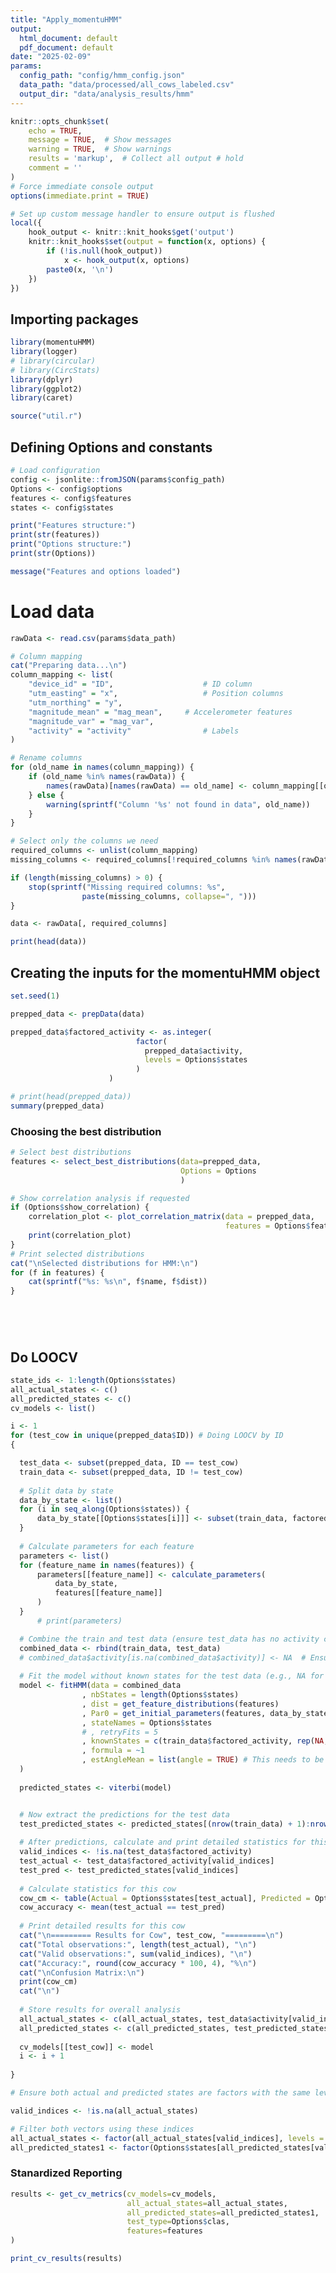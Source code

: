 ---
title: "Apply_momentuHMM"
output:
  html_document: default
  pdf_document: default
date: "2025-02-09"
params:
  config_path: "config/hmm_config.json"
  data_path: "data/processed/all_cows_labeled.csv"
  output_dir: "data/analysis_results/hmm"
---

```{r setup, include=FALSE}
knitr::opts_chunk$set(
    echo = TRUE,
    message = TRUE,  # Show messages
    warning = TRUE,  # Show warnings
    results = 'markup',  # Collect all output # hold
    comment = ''
)
# Force immediate console output
options(immediate.print = TRUE)

# Set up custom message handler to ensure output is flushed
local({
    hook_output <- knitr::knit_hooks$get('output')
    knitr::knit_hooks$set(output = function(x, options) {
        if (!is.null(hook_output))
            x <- hook_output(x, options)
        paste0(x, '\n')
    })
})
```

## Importing packages
```{r dependencies, echo=FALSE}
library(momentuHMM)
library(logger)
# library(circular)
# library(CircStats)
library(dplyr)
library(ggplot2)
library(caret)

source("util.r")

```

## Defining Options and constants
```{r load_config}
# Load configuration
config <- jsonlite::fromJSON(params$config_path)
Options <- config$options
features <- config$features
states <- config$states

print("Features structure:")
print(str(features))
print("Options structure:")
print(str(Options))

message("Features and options loaded")
```


# Load data
```{r load_select_rename_data}
rawData <- read.csv(params$data_path)

# Column mapping
cat("Preparing data...\n")
column_mapping <- list(
    "device_id" = "ID",                    # ID column
    "utm_easting" = "x",                   # Position columns
    "utm_northing" = "y",
    "magnitude_mean" = "mag_mean",     # Accelerometer features
    "magnitude_var" = "mag_var",
    "activity" = "activity"                # Labels
)

# Rename columns
for (old_name in names(column_mapping)) {
    if (old_name %in% names(rawData)) {
        names(rawData)[names(rawData) == old_name] <- column_mapping[[old_name]]
    } else {
        warning(sprintf("Column '%s' not found in data", old_name))
    }
}

# Select only the columns we need
required_columns <- unlist(column_mapping)
missing_columns <- required_columns[!required_columns %in% names(rawData)]

if (length(missing_columns) > 0) {
    stop(sprintf("Missing required columns: %s", 
                paste(missing_columns, collapse=", ")))
}

data <- rawData[, required_columns]

print(head(data))
```

## Creating the inputs for the momentuHMM object
```{r prep_data}

set.seed(1)

prepped_data <- prepData(data)

prepped_data$factored_activity <- as.integer(
                            factor(
                              prepped_data$activity, 
                              levels = Options$states
                            )
                      )

# print(head(prepped_data))
summary(prepped_data)
```

### Choosing the best distribution
```{r select_distributions}

# Select best distributions
features <- select_best_distributions(data=prepped_data, 
                                      Options = Options
                                      )

# Show correlation analysis if requested
if (Options$show_correlation) {
    correlation_plot <- plot_correlation_matrix(data = prepped_data, 
                                                features = Options$features)
    print(correlation_plot)
}
# Print selected distributions
cat("\nSelected distributions for HMM:\n")
for (f in features) {
    cat(sprintf("%s: %s\n", f$name, f$dist))
}






```


## Do LOOCV

```{r cross_validation}
state_ids <- 1:length(Options$states)
all_actual_states <- c()
all_predicted_states <- c()
cv_models <- list()

i <- 1
for (test_cow in unique(prepped_data$ID)) # Doing LOOCV by ID
{

  test_data <- subset(prepped_data, ID == test_cow)
  train_data <- subset(prepped_data, ID != test_cow)
  
  # Split data by state
  data_by_state <- list()
  for (i in seq_along(Options$states)) {
      data_by_state[[Options$states[i]]] <- subset(train_data, factored_activity == state_ids[i])
  }
  
  # Calculate parameters for each feature
  parameters <- list()
  for (feature_name in names(features)) {
      parameters[[feature_name]] <- calculate_parameters(
          data_by_state,
          features[[feature_name]]
      )
  }
      # print(parameters)

  # Combine the train and test data (ensure test_data has no activity column for fitting)
  combined_data <- rbind(train_data, test_data)
  # combined_data$activity[is.na(combined_data$activity)] <- NA  # Ensure no activity for test
  
  # Fit the model without known states for the test data (e.g., NA for test part)
  model <- fitHMM(data = combined_data
                , nbStates = length(Options$states)
                , dist = get_feature_distributions(features)
                , Par0 = get_initial_parameters(features, data_by_state)
                , stateNames = Options$states
                # , retryFits = 5
                , knownStates = c(train_data$factored_activity, rep(NA, nrow(test_data))) # Only training known states
                , formula = ~1
                , estAngleMean = list(angle = TRUE) # This needs to be conditionally added if angle is in features.
  )
  
  predicted_states <- viterbi(model)


  # Now extract the predictions for the test data
  test_predicted_states <- predicted_states[(nrow(train_data) + 1):nrow(combined_data)]
  
  # After predictions, calculate and print detailed statistics for this cow
  valid_indices <- !is.na(test_data$factored_activity)
  test_actual <- test_data$factored_activity[valid_indices]
  test_pred <- test_predicted_states[valid_indices]
  
  # Calculate statistics for this cow
  cow_cm <- table(Actual = Options$states[test_actual], Predicted = Options$states[test_pred])
  cow_accuracy <- mean(test_actual == test_pred)
  
  # Print detailed results for this cow
  cat("\n========= Results for Cow", test_cow, "=========\n")
  cat("Total observations:", length(test_actual), "\n")
  cat("Valid observations:", sum(valid_indices), "\n")
  cat("Accuracy:", round(cow_accuracy * 100, 4), "%\n")
  cat("\nConfusion Matrix:\n")
  print(cow_cm)
  cat("\n")
  
  # Store results for overall analysis
  all_actual_states <- c(all_actual_states, test_data$activity[valid_indices])
  all_predicted_states <- c(all_predicted_states, test_predicted_states[valid_indices])
  
  cv_models[[test_cow]] <- model
  i <- i + 1
  
}

# Ensure both actual and predicted states are factors with the same levels

valid_indices <- !is.na(all_actual_states)

# Filter both vectors using these indices
all_actual_states <- factor(all_actual_states[valid_indices], levels = Options$states)
all_predicted_states1 <- factor(Options$states[all_predicted_states[valid_indices]], levels = Options$states)
```
### Stanardized Reporting
```{r final_results}
results <- get_cv_metrics(cv_models=cv_models, 
                          all_actual_states=all_actual_states,
                          all_predicted_states=all_predicted_states1,
                          test_type=Options$clas,
                          features=features
)

print_cv_results(results)

```